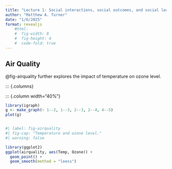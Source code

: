 ```yaml
---
title: "Lecture 1: Social interactions, social outcomes, and social learning"
author: "Matthew A. Turner"
date: "1/6/2025"
format: revealjs
    #html:
    #  fig-width: 8
    #  fig-height: 4
    #  code-fold: true
---
```


## Air Quality

@fig-airquality further explores the impact of temperature on ozone level.

::: {.columns}

::: {.column width="40%"}

```r
library(igraph)
g <- make_graph(~ 1--2, 1--3, 2--3, 2--4, 4--5)
plot(g)
```


::: {.column width="60%"}

```r
#| label: fig-airquality
#| fig-cap: "Temperature and ozone level."
#| warning: false

library(ggplot2)
ggplot(airquality, aes(Temp, Ozone)) + 
  geom_point() + 
  geom_smooth(method = "loess")
```

::::
